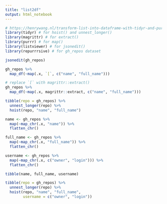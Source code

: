 ```yaml
---
title: "list2df"
output: html_notebook
---
```



```r
# https://henrywang.nl/transform-list-into-dataframe-with-tidyr-and-purrr/
library(tidyr) # for hoist() and unnest_longer()
library(magrittr) # for extract()
library(purrr) # for map()
library(listviewer) # for jsonedit()
library(repurrrsive) # for gh_repos dataset
```


```r
jsonedit(gh_repos)
```


```r
gh_repos %>% 
  map_df(~map(.x, `[`, c("name", "full_name")))
```




```r
# replace `[` with magrittr::extract() 
gh_repos %>% 
  map_df(~map(.x, magrittr::extract, c("name", "full_name")))

```



```r
tibble(repo = gh_repos) %>% 
  unnest_longer(repo) %>% 
  hoist(repo, "name", "full_name")
```


```r
name <- gh_repos %>% 
  map(~map_chr(.x, "name")) %>% 
  flatten_chr()

full_name <- gh_repos %>% 
  map(~map_chr(.x, "full_name")) %>% 
  flatten_chr()

username <- gh_repos %>% 
  map(~map_chr(.x, c("owner", "login"))) %>% 
  flatten_chr()

tibble(name, full_name, username)

```


```r
tibble(repo = gh_repos) %>% 
  unnest_longer(repo) %>% 
  hoist(repo, "name", "full_name",
        username = c("owner", "login"))
```








































